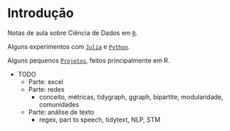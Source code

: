 
# Introdução {.unnumbered}

Notas de aula sobre Ciência de Dados em [`R`](r.qmd).

Alguns experimentos com [`Julia`](julia.qmd) e [`Python`](python.qmd).

Alguns pequenos [`Projetos`](projetos.qmd), feitos principalmente em R. 

- TODO
    - Parte: excel
    - Parte: redes
        - conceito, métricas, tidygraph, ggraph, bipartite, modularidade, comunidades
    - Parte: análise de texto
        - regex, part to speech, tidytext, NLP, STM


